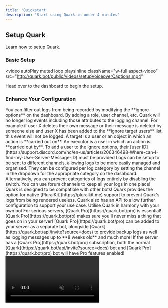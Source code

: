 ```yaml
---
title: 'Quickstart'
description: 'Start using Quark in under 4 minutes'
---
```


## Setup Quark

Learn how to setup Quark.

### Basic Setup

<video
  autoPlay
  muted
  loop
  playsInline
  className="w-full aspect-video"
  src="http://quark.bot/public/videos/setupVoiceoverCaptions.mp4"
></video>

<Card title="Dashboard" icon="shapes" href="https://quark.bot/dashboard">
  Head over to the dashboard to begin the setup.
</Card>

### Enhance Your Configuration

<AccordionGroup>

<Accordion icon="ghost" title="Filter out particular logs">
  You can filter out logs from being recorded by modifying the **ignore options** on the dashboard.
  By adding a role, user channel, etc. Quark will no longer log events including those attributes to the 
  logging channel. For example if user X deletes their own message or their message is deleted by
  someone else and user X has been added to the **ignore target users** list, this event will not be logged.
  <Note>A target is a user or an object in which an action is **carried out on**. 
  An executor is a user in which an action is **carried out by**.</Note>
  <Note>To add a user to the ignore options, their [user ID](https://support.discord.com/hc/en-us/articles/206346498-Where-can-I-find-my-User-Server-Message-ID) must be provided</Note>
</Accordion>
<Accordion icon="code-branch" title="Redirect logs to different channels">
  Logs can be setup to be sent to different channels, allowing logs to be more easily managed
  and organised. They can be configured per log category by setting the channel in the dropdown
  for the appropriate category on the dashboard. Alternatively, you can prevent categories of logs
  entirely by disabling the switch.
  <Tip>You can use forum channels to keep all your logs in one place!</Tip>
</Accordion>
<Accordion icon="message-bot" title="Bot integrations">
  Quark is designed to be compatible with other bots! Quark provides the option for native 
  [PluralKit](https://pluralkit.me) support to prevent Quark's logs from being rendered useless.
  Quark also has an API to allow further configuration to support your use case.
  <Card
    title="API Reference"
    icon="code"
    href="/api-reference"
  >
    Utilise Quark in harmony with your own bot
  </Card>
</Accordion>
<Accordion icon="rocket" title="Supercharge your logging">
  For serious servers, [Quark Pro](https://quark.bot/pro) is essential! [Quark Pro](https://quark.bot/pro)
  makes sure you'll never miss a thing that goes on in your server! [Quark Pro](https://quark.bot/pro) can
  be added to your server as a separate bot, alongside [Quark](https://quark.bot/api/invite?source=docs) to
  provide backup logs as well as logging messages up to **8 weeks old** and much more!
  <Tip>If the server has a [Quark Pro](https://quark.bot/pro) subscription, both the normal [Quark](https://quark.bot/api/invite?source=docs) bot and [Quark Pro](https://quark.bot/pro) bot will have Pro features enabled!</Tip>
  <video
    autoPlay
    muted
    loop
    playsInline
    className="w-full aspect-video"
    src="https://quark.bot/public/videos/colourLog.mp4"
  ></video>
</Accordion>

</AccordionGroup>
